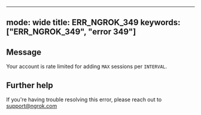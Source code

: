 
---
mode: wide
title: ERR_NGROK_349
keywords: ["ERR_NGROK_349", "error 349"]
---

## Message
Your account is rate limited for adding `MAX` sessions per `INTERVAL`.




## Further help
If you're having trouble resolving this error, please reach out to [support@ngrok.com](mailto:support@ngrok.com?subject=Help%20with%20ERR_NGROK_349)

